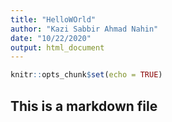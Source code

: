 ---
title: "HelloWOrld"
author: "Kazi Sabbir Ahmad Nahin"
date: "10/22/2020"
output: html_document
---

```{r setup, include=FALSE}
knitr::opts_chunk$set(echo = TRUE)
```

## This is a markdown file



```Print("HelloWorld")
```

